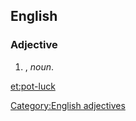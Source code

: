==English==

===Adjective===
{{head|en|adjectives}}

# {{attributive of|pot luck|lang=en|nodot=1}}, ''noun''.


[[Category:English adjectives]]

[[et:pot-luck]]